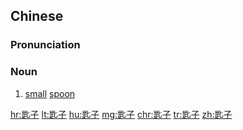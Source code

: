==Chinese==
{{zh-forms}}

===Pronunciation===
{{zh-pron
|m=chízi
|cat=n
}}

===Noun===
{{zh-noun}}

# [[small]] [[spoon]] {{zh-mw|把}}

[[hr:匙子]]
[[lt:匙子]]
[[hu:匙子]]
[[mg:匙子]]
[[chr:匙子]]
[[tr:匙子]]
[[zh:匙子]]